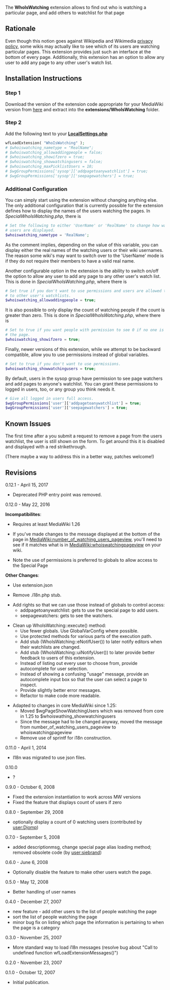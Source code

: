 The '''WhoIsWatching''' extension allows to find out who is watching a particular page, and add others to watchlist for that page

== Rationale ==
Even though this notion goes against Wikipedia and Wikimedia [[w:en:Wikipedia:Watchlist#Privacy_of_watchlists|privacy policy]], some wikis may actually like to see which of its users are watching particular pages. This extension provides just such an interface at the bottom of every page. Additionally, this extension has an option to allow any user to add any page to any other user's watch list.

== Installation Instructions ==
=== Step 1 ===
Download the version of the extension code appropriate for your MediaWiki version from [[Special:ExtensionDistributor/WhoIsWatching|here]] and extract into the '''extensions/WhoIsWatching''' folder.

=== Step 2 ===
Add the following text to your '''[[Manual:LocalSettings.php|LocalSettings.php]]'''
<source lang="php">wfLoadExtension( "WhoIsWatching" );
# $whoiswatching_nametype = "RealName";
# $whoiswatching_allowaddingpeople = false;
# $whoiswatching_showifzero = true;
# $whoiswatching_showwatchingusers = false;
# $whoiswatching_maxPicklistUsers = 10;
# $wgGroupPermissions['sysop']['addpagetoanywatchlist'] = true;
# $wgGroupPermissions['sysop']['seepagewatchers'] = true;
</source>

=== Additional Configuration ===
You can simply start using the extension without changing anything else. The only additional configuration that is currently possible for the extension defines how to display the names of the users watching the pages. In ''SpecialWhoIsWatching.php'', there is
<source lang="php"># Set the following to either 'UserName' or 'RealName' to change how watching
# users are displayed.
$whoiswatching_nametype = 'RealName';
</source>
As the comment implies, depending on the value of this variable, you can display either the real names of the watching users or their wiki usernames. The reason some wiki's may want to switch over to the 'UserName' mode is if they do not require their members to have a valid real name.

Another configurable option in the extension is the ability to switch on/off the option to allow any user to add any page to any other user's watch list. This is done in ''SpecialWhoIsWatching.php'', where there is
<source lang="php"># Set true if you don't want to use permissions and users are allowed to add
# to other user's watchlists.
$whoiswatching_allowaddingpeople = true;
</source>

It is also possible to only display the count of watching people if the count is greater than zero. This is done in ''SpecialWhoIsWatching.php'', where there is
<source lang="php"># Set to true if you want people with permission to see 0 if no one is watching
# the page.
$whoiswatching_showifzero = true;
</source>Finally, newer versions of this extension, while we attempt to be backward compatible, allow you to use permissions instead of global variables.<source lang="php"># Set to true if you don't want to use permissions.
$whoiswatching_showwatchingusers = true;
</source>By default, users in the sysop group have permission to see page watchers and add pages to anyone's watchlist.   You can grant these permissions to logged in users, too, or any group you think needs it.<source lang="php"># Give all logged in users full access.
$wgGroupPermissions['user']['addpagetoanywatchlist'] = true;
$wgGroupPermissions['user']['seepagewatchers'] = true;
</source>

== Known Issues ==

The first time after a you submit a request to remove a page from the users watchlist, the user is still shown on the form.  To get around this it is disabled and displayed with a red strikethrough.

(There maybe a way to address this in a better way, patches welcome!)

== Revisions ==
;0.12.1 - April 15,  2017
* Deprecated PHP entry point was removed.

;0.12.0 - May 22, 2016
'''Incompatibilites''':
* Requires at least MediaWiki 1.26

* If you've made changes to the message displayed at the bottom of the page in [[MediaWiki:number_of_watching_users_pageview]], you'll need to see if it matches what is in [[MediaWiki:whoiswatchingpageview]] on your wiki.

* Note the use of permissions is preferred to globals to allow access to the Special Page

'''Other Changes''':
* Use extension.json

* Remove .i18n.php stub.

* Add rights so that we can use those instead of globals to control access:
** addpagetoanywatchlist: gets to use the special page to add users.
** seepagewatchers: gets to see the watchers.

* Clean up WhoIsWatching::execute() method:
** Use fewer globals.  Use GlobalVarConfig where possible.
** Use protected methods for various parts of the execution path.
** Add stub (WhoIsWatching::eNotifUser()) to later notify editors when their watchlists are changed.
** Add stub (WhoIsWatching::uiNotifyUser()) to later provide better feedback to users of this extension.
** Instead of listing out every user to choose from, provide autocomplete for user selection.
** Instead of showing a confusing "usage" message, provide an autocomplete input box so that the user can select a page to inspect.
** Provide slightly better error messages.
** Refactor to make code more readable.

* Adapted to changes in core MediaWiki since 1.25:
** Moved $wgPageShowWatchingUsers which was removed from core in 1.25 to $whoiswathing_showwatchingusers
** Since the message had to be changed anyway, moved the message from number_of_watching_users_pageview to whoiswatchingpageview
** Remove use of sprintf for i18n construction.

; 0.11.0 - April 1, 2014
* I18n was migrated to use json files.

; 0.10.0
* ?

; 0.9.0 - October 6, 2008
* Fixed the extension instantiation to work across MW versions
* Fixed the feature that displays count of users if zero

; 0.8.0 - September 29, 2008
* optionally display a count of 0 watching users (contributed by [[user:Djomp]])

; 0.7.0 - September 5, 2008
* added descriptionmsg, change special page alias loading method; removed obsolete code (by [[user:siebrand]])

; 0.6.0 - June 6, 2008
* Optionally disable the feature to make other users watch the page.

; 0.5.0 - May 12, 2008
* Better handling of user names

; 0.4.0 - December 27, 2007
* new feature - add other users to the list of people watching the page
* sort the list of people watching the page
* minor bug fix on listing which page the information is pertaining to when the page is a category

; 0.3.0 - November 25, 2007
* More standard way to load i18n messages (resolve bug about "Call to undefined function wfLoadExtensionMessages()")

; 0.2.0 - November 23, 2007

; 0.1.0 - October 12, 2007
* Initial publication.
